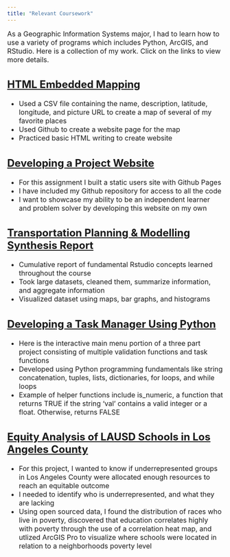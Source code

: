 ```yaml
---
title: "Relevant Coursework"
---
```


<font size = "3">
As a Geographic Information Systems major, I had to learn how to use a variety of programs which includes Python, ArcGIS, and RStudio. Here is a collection of my work. Click on the links to view more details.


## [HTML Embedded Mapping](https://tcp1997.github.io/)

- Used a CSV file containing the name, description, latitude, longitude, and picture URL to create a map of several of my favorite places
- Used Github to create a website page for the map
- Practiced basic HTML writing to create website

## [Developing a Project Website](https://github.com/tcp1997)

- For this assignment I built a static users site with Github Pages
- I have included my Github repository for access to all the code
- I want to showcase my ability to be an independent learner and problem solver by developing this website on my own

## [Transportation Planning & Modelling Synthesis Report](FinalLab.pdf)

- Cumulative report of fundamental Rstudio concepts learned throughout the course
- Took large datasets, cleaned them, summarize information, and aggregate information
- Visualized dataset using maps, bar graphs, and histograms

## [Developing a Task Manager Using Python](cs8_final.pdf)

- Here is the interactive main menu portion of a three part project consisting of multiple validation functions and task functions
- Developed using Python programming fundamentals like string concatenation, tuples, lists, dictionaries, for loops, and while loops
- Example of helper functions include is_numeric, a function that returns TRUE if the string 'val' contains a valid integer or a float. Otherwise, returns FALSE

## [Equity Analysis of LAUSD Schools in Los Angeles County](176A_Final_Paper.pdf)

- For this project, I wanted to know if underrepresented groups in Los Angeles County were allocated enough resources to reach an equitable outcome
- I needed to identify who is underrepresented, and what they are lacking
- Using open sourced data, I found the distribution of races who live in poverty, discovered that education correlates highly with poverty through the use of a correlation heat map, and utlized ArcGIS Pro to visualize where schools were located in relation to a neighborhoods poverty level
